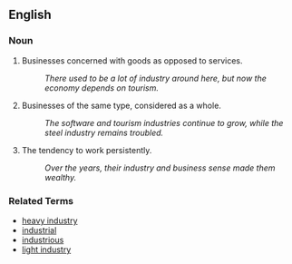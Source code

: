 ==English==

===Noun===
# Businesses concerned with goods as opposed to services.
#: ''There used to be a lot of industry around here, but now the economy depends on tourism.''
# Businesses of the same type, considered as a whole.
#: ''The software and tourism industries continue to grow, while the steel industry remains troubled.''
# The tendency to work persistently.
#: ''Over the years, their industry and business sense made them wealthy.''

===Related Terms===
*[[heavy industry]]
*[[industrial]]
*[[industrious]]
*[[light industry]]